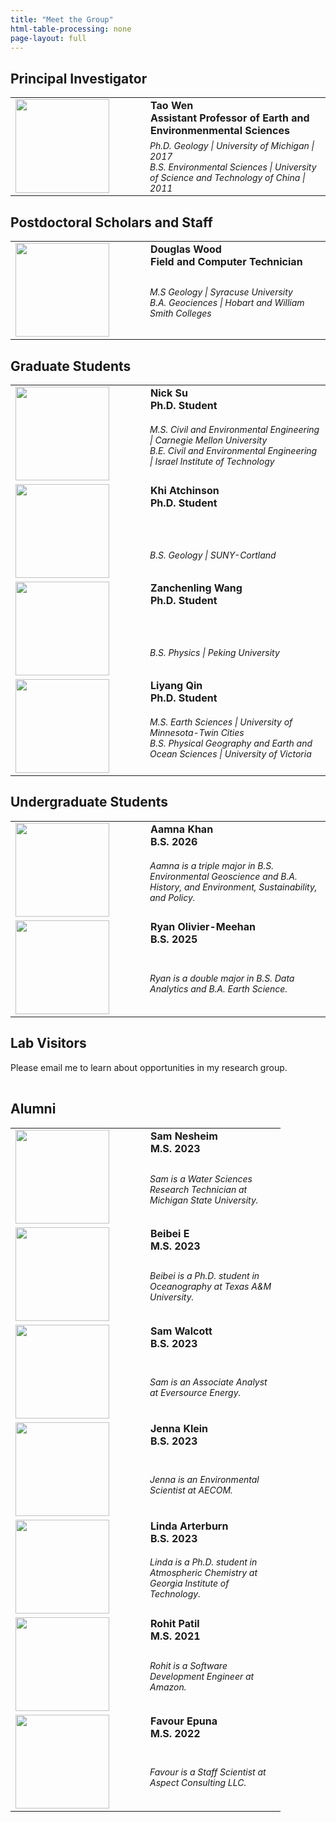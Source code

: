 ```yaml
---
title: "Meet the Group"
html-table-processing: none
page-layout: full
---
```


## Principal Investigator
```{=html}
<table border="0" cellpadding=10px cellspacing="0">
  <tr valign="top">
    <td style="width:200px" rowspan=2><a href="url"><img src="/files/portraits/tao-wen.jpg" align="left" height="150px" width="150px" ></a></td>
    <td><strong>
      Tao Wen <BR>
      Assistant Professor of Earth and Environmenmental Sciences
    </strong></td>
  </tr>
  <tr valign="top">
    <td style = "font-size:14px; font-style:italic">
      Ph.D. Geology | University of Michigan | 2017 <BR>
      B.S. Environmental Sciences | University of Science and Technology of China | 2011</td>
  </tr>
</table>
```



## Postdoctoral Scholars and Staff
```{=html}
<table border="0" cellpadding=10px cellspacing="0">
  <tr valign="top">
    <td style="width:200px" rowspan=2><a href="url"><img src="/files/portraits/Douglas_Wood.jpg" align="left" height="150px" width="150px" ></a></td>
    <td><strong>
      Douglas Wood <BR>
      Field and Computer Technician
    </strong></td>
  </tr>
  <tr valign="top">
    <td style = "font-size:14px; font-style:italic">
      M.S Geology | Syracuse University<BR>
      B.A. Geociences | Hobart and William Smith Colleges</td>
  </tr>
</table>
```

## Graduate Students
```{=html}
<table border="0" cellpadding=10px cellspacing="0">
  <tr valign="top">
    <td style="width:200px" rowspan=2><a href="url"><img src="/files/portraits/Nick_Su.jpg" align="left" height="150px" width="150px" ></a></td>
    <td><strong>
      Nick Su <BR>
      Ph.D. Student
    </strong></td>
  </tr>
  <tr valign="top">
    <td style = "font-size:14px; font-style:italic">
      M.S. Civil and Environmental Engineering | Carnegie Mellon University<BR>
      B.E. Civil and Environmental Engineering | Israel Institute of Technology</td>
  </tr>
  <tr valign="top">
    <td style="width:200px" rowspan=2><a href="url"><img src="/files/portraits/Khi_Atchinson.JPG" align="left" height="150px" width="150px" ></a></td>
    <td><strong>
      Khi Atchinson <BR>
      Ph.D. Student
    </strong></td>
  </tr>
  <tr valign="top">
    <td style = "font-size:14px; font-style:italic">
      B.S. Geology | SUNY-Cortland</td>
  </tr>
  <tr valign="top">
    <td style="width:200px" rowspan=2><a href="url"><img src="/files/portraits/Zanchenling_Wang.jpg" align="left" height="150px" width="150px" ></a></td>
    <td><strong>
      Zanchenling Wang <BR>
      Ph.D. Student
    </strong></td>
  </tr>
  <tr valign="top">
    <td style = "font-size:14px; font-style:italic">
      B.S. Physics | Peking University</td>
  </tr>
  <tr valign="top">
    <td style="width:200px" rowspan=2><a href="url"><img src="/files/portraits/Liyang_Qin.jpg" align="left" height="150px" width="150px" ></a></td>
    <td><strong>
      Liyang Qin <BR>
      Ph.D. Student
    </strong></td>
  </tr>
  <tr valign="top">
    <td style = "font-size:14px; font-style:italic">
      M.S. Earth Sciences | University of Minnesota-Twin Cities<BR>
      B.S. Physical Geography and Earth and Ocean Sciences | University of Victoria</td>
  </tr>
</table>
```

## Undergraduate Students
```{=html}
<table border="0" cellpadding=10px cellspacing="0">
  <tr valign="top">
    <td style="width:200px" rowspan=2><a href="url"><img src="/files/portraits/Aamna_Khan.jpeg" align="left" height="150px" width="150px" ></a></td>
    <td><strong>
      Aamna Khan <BR>
      B.S. 2026
    </strong></td>
  </tr>
  <tr valign="top">
    <td style = "font-size:14px; font-style:italic">
      Aamna is a triple major in B.S. Environmental Geoscience and B.A. History, and Environment, Sustainability, and Policy.</td>
  </tr>
  <tr valign="top">
    <td style="width:200px" rowspan=2><a href="url"><img src="/files/portraits/Ryan_Olivier-Meehan.JPG" align="left" height="150px" width="150px" ></a></td>
    <td><strong>
      Ryan Olivier-Meehan <BR>
      B.S. 2025
    </strong></td>
  </tr>
  <tr valign="top">
    <td style = "font-size:14px; font-style:italic">
      Ryan is a double major in B.S. Data Analytics and B.A. Earth Science.</td>
  </tr>
</table>
```

## Lab Visitors
```{=html}
<table border="0" cellpadding=10px cellspacing="0">
Please email me to learn about opportunities in my research group.
</table>
```

## Alumni
```{=html}
<table border="0" cellpadding=10px cellspacing="0">
  <tr valign="top">
    <td style="width:200px" rowspan=2><a href="url"><img src="/files/portraits/Sam_Nesheim.jpg" align="left" height="150px" width="150px" ></a></td>
    <td><strong>
      Sam Nesheim <BR>
      M.S. 2023
    </strong></td>
  </tr>
  <tr valign="top">
    <td style = "font-size:14px; font-style:italic">
      Sam is a Water Sciences Research Technician at Michigan State University.</td>
  </tr>
  <tr valign="top">
    <td style="width:200px" rowspan=2><a href="url"><img src="/files/portraits/Beibei_E.jpg" align="left" height="150px" width="150px" ></a></td>
    <td><strong>
      Beibei E <BR>
      M.S. 2023
    </strong></td>
  </tr>
  <tr valign="top">
    <td style = "font-size:14px; font-style:italic">
      Beibei is a Ph.D. student in Oceanography at Texas A&M University.</td>
  </tr>
  <tr valign="top">
    <td style="width:200px" rowspan=2><a href="url"><img src="/files/portraits/Sam_Walcott.jpeg" align="left" height="150px" width="150px" ></a></td>
    <td><strong>
      Sam Walcott <BR>
      B.S. 2023
    </strong></td>
  </tr>
  <tr valign="top">
    <td style = "font-size:14px; font-style:italic">
      Sam is an Associate Analyst at Eversource Energy.</td>
  </tr>
  <tr valign="top">
    <td style="width:200px" rowspan=2><a href="url"><img src="/files/portraits/Jenna_Klein.jpg" align="left" height="150px" width="150px" ></a></td>
    <td><strong>
      Jenna Klein <BR>
      B.S. 2023
    </strong></td>
  </tr>
  <tr valign="top">
    <td style = "font-size:14px; font-style:italic">
      Jenna is an Environmental Scientist at AECOM.</td>
  </tr>
  <tr valign="top">
    <td style="width:200px" rowspan=2><a href="url"><img src="/files/portraits/Linda_Arterburn.png" align="left" height="150px" width="150px" ></a></td>
    <td><strong>
      Linda Arterburn <BR>
      B.S. 2023
    </strong></td>
  </tr>
  <tr valign="top">
    <td style = "font-size:14px; font-style:italic">
      Linda is a Ph.D. student in Atmospheric Chemistry at Georgia Institute of Technology.</td>
  </tr>
  <tr valign="top">
    <td style="width:200px" rowspan=2><a href="url"><img src="/files/portraits/Rohit_Patil.jpg" align="left" height="150px" width="150px" ></a></td>
    <td><strong>
      Rohit Patil <BR>
      M.S. 2021
    </strong></td>
  </tr>
  <tr valign="top">
    <td style = "font-size:14px; font-style:italic">
      Rohit is a Software Development Engineer at Amazon.</td>
  </tr>
  <tr valign="top">
    <td style="width:200px" rowspan=2><a href="url"><img src="/files/portraits/Favour_Epuna.jpg" align="left" height="150px" width="150px" ></a></td>
    <td style="width:200px"><strong>
      Favour Epuna <BR>
      M.S. 2022
    </strong></td>
  </tr>
  <tr valign="top">
    <td style = "font-size:14px; font-style:italic">
      Favour is a Staff Scientist at Aspect Consulting LLC.</td>
  </tr>
</table>
```